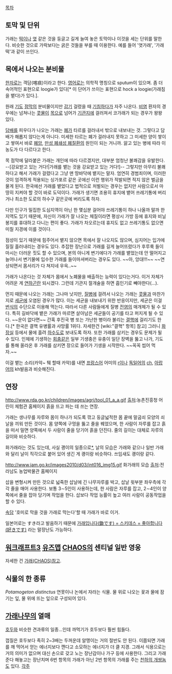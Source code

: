 [[목차]]
== 토막 및 단위 ==
가래는 [[떡]]이나 [[엿]] 같은 것을 둥글고 길게 늘여 놓은 토막이나 이것을 세는 단위를 말한다. 비슷한 것으로 가락보다는 굵은 것들을 부를 때 이용한다. 예를 들어 '엿가래', '가래떡'과 같이 쓰인다.


== 목에서 나오는 분비물 ==
[[한자]]로는 객담(喀痰)이라고 한다. [[영어]]로는 의학적 명칭으로 sputum이 있으며. 좀 더 속어적인 표현으로 loogie가 있다[* 이 단어가 쓰이는 표현으로 hock a loogie(가래침을 뱉다)가 있다.].

원래 [[기도]] [[점막]]의 분비물이지만 [[감기]] 걸렸을 때 [[기침]]하다가 자주 나온다. [[비염]] 환자의 경우에는 넘쳐나는 [[콧물]]이 [[목]]으로 넘어가 [[기관지]]에 걸러져서 코가래가 되는 경우가 왕왕 있다.

[[담배]]를 피우다가 나오는 가래는 [[폐]]가 타르를 걸러내서 밖으로 내보내는 것. 그렇다고 담배가 해롭지 않다는게 아니다. 미세한 타르는 폐가 걸러내지 못하고 그 미세한 양이 쌓이고 쌓여서 바로 [[폐암]], [[만성 폐쇄성 폐질환]]의 원인이 되는 거니까. 앓고 있는 병에 따라 이 농도가 다 다르다고 한다.

목 점막에 달라붙은 가래는 개인에 따라 다르겠지만, 대부분 엄청난 불쾌감을 유발한다. --[강요받고 있는 거다!|가래를 뱉는 것을 강요받고 있는 거다!]-- 그렇지만 아무리 불쾌하다고 해서 가래가 걸렸다고 그냥 맨 땅바닥에 뱉지는 말자. 엄연히 경범죄이며, 이러한 것이 엄격하게 적용되는 싱가포르 같은 곳에선 이런 행위가 적발되면 적지 않은 벌금을 물게 된다. 한국에선 가래를 뱉었다고 법적으로 처벌되는 경우는 없지만 사람으로서 마땅히 지켜야 할 것이 바로 도덕이다. 가래가 생기면 조용히 휴지에 뱉어 쓰레기통에 버리거나 최소한 도로의 하수구 같은곳에 버리도록 하자.

다만 인구가 밀집한 도심지역이 아닌 한 몇십분 걸어야 쓰레기통이 하나 나올까 말까 한 지역도 있기 때문에, 자신이 가래가 잘 나오는 체질이라면 평상시 가방 등에 휴지와 비닐봉지를 휴대하고 다니는 편이 좋다. 가래가 차오르는데 휴지도 없고 쓰레기통도 없으면 미칠 지경에 이를 것이다.

점성이 있기 때문에 힘주어서 뱉지 않으면 목에서 잘 나오지도 않으며, 심지어는 입가에 질질 흘러내리는 경우도 있다. 추잡한 장난으로 가래를 길게 늘어뜨렸다가 후루룩 들이마시는 더러운 짓도 할 수 있으며, 본의 아니게 변기에다가 가래를 뱉었는데 안 떨어지고 늘어나서 변기물에 입수한 가래를 들이마셔버리는 경우도 있다. ~~아, 앙대!!!~~ ~~연상되면서 몸서리가 다 쳐지네 우윽..~~

가래가 나온다는 것 자체가 몸에서 노폐물을 배출하는 능력이 있다는거다. 이거 자체가 어려운 게 [[연하곤란]] 되시겠다. 그런데 기관지 절개술을 하면 흡인기로 빼야한다(…).

먼지 때문에 나오는 가래는 그나마 낫지만, [[질병]]에 걸려서 나오는 가래는 [[콧물]]과 마찬가지로 [[세균]]에 오염된 경우가 많다. 이는 세균을 내보내기 위한 반응이지만, 세균은 이걸 [[번식]]의 수단으로 이용해 먹는다. 따라서 다른 사람들에게 질병 [[전염]]의 매개체가 될 수 있다. 특히 길바닥에 뱉은 가래가 마르면 살아남은 세균들이 공기를 타고 퍼지게 될 수 있다. ~~운이 없다면~~ 간혹 후진국 병 또는 가난한 병이라 불리는 [[결핵]]에 걸리기도 한다.[* 한국은 결핵 유병률과 사망률 1위다. 자세한건 [wiki:"결핵" 항목] 참고] 그러니 [[화장실]] 등에서 물에 흘려 [[하수도]]로 보내도록 하자. 또한 가래를 삼키는 경우도 문제가 될 수 있다. 인체에 기생하는 [[회충]]같은 일부 기생충은 유충이 일단 장벽을 뚫고 나가, 기도를 통해 올라온 후 가래를 삼키면 장으로 들어가 기생을 시작한다. ~~꼭꼭 씹어 먹자.~~

이걸 뱉는 소리(카악~ 퉤 할때 카악)를 내면 [[프랑스어]] 어미의 [[r]]이나 [[독일어]]의 [[ch]], [[아랍어]]의 kh발음과 비슷해진다.

== 연장 ==
http://www.rda.go.kr/children/images/agri/tool_01_a_a.gif
[http://www.rda.go.kr/children/agri/mchi_tool_01_a.jsp 출처]:농촌진흥청 어린이 체험관 홈페이지
흙을 뜨고 파는 데 쓰는 연장.

가래는 생나무를 자루와 몸이 하나가 되도록 깎고 둥글넓적한 몸 끝에 말굽쇠 모양의 쇠날을 끼워 만든 것이다. 몸 양쪽에 구멍을 뚫고 줄을 꿰었으며, 한 사람이 자루를 잡고 흙을 떠서 밀면 양쪽에서 두 사람이 줄을 당기어 흙을 던진다. 줄의 길이는 대체로 자루의 길이와 비슷하다.

화가래라는 것도 있는데, 사실 괭이의 일종으로[http://terms.naver.com/entry.nhn?docId=420064&cid=42961&categoryId=42961 *], 날의 모습은 가래와 같으나 일반 가래와 달리 날이 직각으로 붙어 있어 생긴 게 괭이랑 비슷하다. 쓰임새도 괭이랑 같다.

http://www.jam.go.kr/images2010/d03/int016_img15.gif
화가래의 모습
[http://www.jam.go.kr/d03_exhibition/exh_06.php 출처]:전라남도 농업박물관 홈페이지

삽을 변형시켜 만든 것으로 넓죽한 삽날에 긴 나무자루를 박고, 삽날 윗부분 좌우측에 각각 줄을 매어 사용한다. 보통 3∼5인이 사용하는데, 한 사람은 자루를 잡고, 2∼4인이 양쪽에서 줄을 잡아 당기며 작업을 한다. 삽보다 작업 능률이 높고 여러 사람이 공동작업을 할 수 있다. 

[[속담]] '호미로 막을 것을 가래로 막는다'할 때 가래가 바로 이거.

일본어로는 すき라고 발음하기 때문에
[[아야베 키하치로| 가래입니다(鋤です) = 스키데스 = 좋아합니다(好きです)]]
라는 말장난도 가능하다.


== [[워크래프트3]] [[유즈맵]] [[CHAOS]]의 센티널 일반 영웅 ==
자세한 건 [[가래(CHAOS)]]참고.


== 식물의 한 종류 ==
''Potamogeton distinctus''
연못이나 논에서 자라는 식물. 물 위로 나오는 꽃과 물에 잠기는 잎, 물 위에 뜨는 잎으로 구성되어 있다.


== [[가래나무]]의 열매 ==
[[호두]]와 비슷한 견과류의 일종...인데 까먹기가 호두보다 훨씬 힘들다.

껍질은 호두보다 족히 2~3배는 두꺼운데 알맹이는 거의 절반도 안 된다. 이쯤되면 가래를 깨 먹어서 얻는 에너지보다 깬다고 소모하는 에너지가 더 클 지경. 그래서 식용으로는 거의 의미가 없으며 대신 손으로 갖고 노는 장난감이나 가구 등에 사용한다. 그리고 가래준다 해놓고는 장난치며 6번 항목의 가래가 아닌 2번 항목의 가래를 주는 [[천하의 개쌍놈]]도 있다.
[[각주]]
